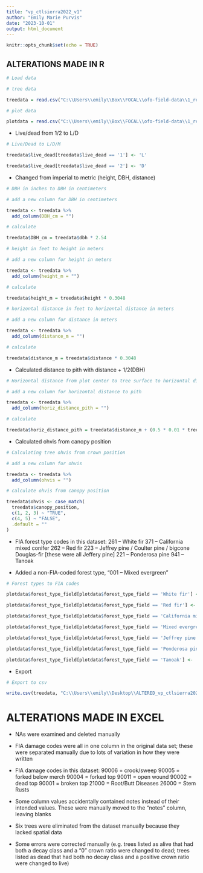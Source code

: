 ```yaml
---
title: "vp_ctlsierra2022_v1"
author: "Emily Marie Purvis"
date: "2023-10-01"
output: html_document
---
```


```r
knitr::opts_chunk$set(echo = TRUE)
```

## ALTERATIONS MADE IN R

```r
# Load data

# tree data

treedata = read.csv("C:\\Users\\emily\\Box\\FOCAL\\ofo-field-data\\1_received-data\\{0001}\\data\\data\\vp_ctlsierra2022_v1_trees.csv", header = TRUE)

# plot data 

plotdata = read.csv("C:\\Users\\emily\\Box\\FOCAL\\ofo-field-data\\1_received-data\\{0001}\\data\\data\\vp_ctlsierra2022_v1_plots.csv", header = TRUE)
```

- Live/dead from 1/2 to L/D

```r
# Live/Dead to L/D/M

treedata$live_dead[treedata$live_dead == '1'] <- 'L'

treedata$live_dead[treedata$live_dead == '2'] <- 'D'
```

- Changed from imperial to metric (height, DBH, distance)

```r

# DBH in inches to DBH in centimeters

# add a new column for DBH in centimeters 

treedata <- treedata %>%
  add_column(DBH_cm = "")

# calculate 

treedata$DBH_cm = treedata$dbh * 2.54

# height in feet to height in meters 

# add a new column for height in meters 

treedata <- treedata %>%
  add_column(height_m = "")

# calculate 

treedata$height_m = treedata$height * 0.3048

# horizontal distance in feet to horizontal distance in meters 

# add a new column for distance in meters 

treedata <- treedata %>%
  add_column(distance_m = "")

# calculate 

treedata$distance_m = treedata$distance * 0.3048
```

- Calculated distance to pith with distance + 1/2(DBH)

```r
# Horizontal distance from plot center to tree surface to horizontal distance from plot center to tree pith 

# add a new column for horizontal distance to pith 

treedata <- treedata %>%
  add_column(horiz_distance_pith = "")

# calculate 

treedata$horiz_distance_pith = treedata$distance_m + (0.5 * 0.01 * treedata$DBH_cm)
```

- Calculated ohvis from canopy position

```r
# Calculating tree ohvis from crown position 

# add a new column for ohvis 

treedata <- treedata %>%
  add_column(ohvis = "")

# calculate ohvis from canopy position 

treedata$ohvis <- case_match(
  treedata$canopy_position,
  c(1, 2, 3) ~ "TRUE",
  c(4, 5) ~ "FALSE",
  .default = ""
)
```

- FIA forest type codes in this dataset:
  261 – White fir
  371 – California mixed conifer
  262 – Red fir
  223 – Jeffrey pine / Coulter pine / bigcone Douglas-fir [these were all Jeffery   pine]
  221 – Ponderosa pine
  941 – Tanoak

- Added a non-FIA-coded forest type, "001 – Mixed evergreen"

```r
# Forest types to FIA codes

plotdata$forest_type_field[plotdata$forest_type_field == 'White fir'] <- '261 – White fir'

plotdata$forest_type_field[plotdata$forest_type_field == 'Red fir'] <- '262 – Red fir'

plotdata$forest_type_field[plotdata$forest_type_field == 'California mixed conifer'] <- '371 – California mixed conifer'

plotdata$forest_type_field[plotdata$forest_type_field == 'Mixed evergreen'] <- '001 – Mixed evergreen'

plotdata$forest_type_field[plotdata$forest_type_field == 'Jeffrey pine'] <- '223 – Jeffrey pine / Coulter pine / bigcone Douglas-fir'

plotdata$forest_type_field[plotdata$forest_type_field == 'Ponderosa pine'] <- '221 – Ponderosa pine'

plotdata$forest_type_field[plotdata$forest_type_field == 'Tanoak'] <- '941 – Tanoak'
```

- Export

```r
# Export to csv

write.csv(treedata, "C:\\Users\\emily\\Desktop\\ALTERED_vp_ctlsierra2022_v1_trees.csv")
```

# ALTERATIONS MADE IN EXCEL

- NAs were examined and deleted manually

- FIA damage codes were all in one column in the original data set; these were separated manually due to lots of variation in how they were written

- FIA damage codes in this dataset: 
  90006 = crook/sweep
  90005 = forked below merch
  90004 = forked top
  90011 = open wound
  90002 = dead top
  90001 = broken top
  21000 = Root/Butt Diseases
  26000 = Stem Rusts

- Some column values accidentally contained notes instead of their intended values. These were manually moved to the "notes" column, leaving blanks

- Six trees were eliminated from the dataset manually because they lacked spatial data

- Some errors were corrected manually (e.g. trees listed as alive that had both a decay class and a "0" crown ratio were changed to dead; trees listed as dead that had both no decay class and a positive crown ratio were changed to live)


